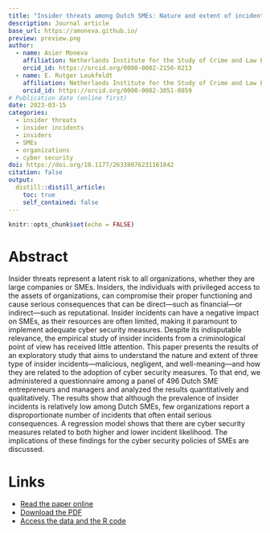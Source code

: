 ```yaml
---
title: "Insider threats among Dutch SMEs: Nature and extent of incidents, and cyber security measures"
description: Journal article
base_url: https://amoneva.github.io/
preview: preview.png
author:
  - name: Asier Moneva
    affiliation: Netherlands Institute for the Study of Crime and Law Enforcement (NSCR) & Centre of Expertise Cyber Security at The Hague University of Applied Sciences
    orcid_id: https://orcid.org/0000-0002-2156-0213
  - name: E. Rutger Leukfeldt
    affiliation: Netherlands Institute for the Study of Crime and Law Enforcement (NSCR) & Centre of Expertise Cyber Security at The Hague University of Applied Sciences
    orcid_id: https://orcid.org/0000-0002-3051-0859
# Publication date (online first)
date: 2023-03-15
categories:
  - insider threats
  - insider incidents
  - insiders
  - SMEs
  - organizations
  - cyber security
doi: https://doi.org/10.1177/26338076231161842
citation: false
output:
  distill::distill_article:
    toc: true
    self_contained: false
---
```


```r
knitr::opts_chunk$set(echo = FALSE)
```

# Abstract

Insider threats represent a latent risk to all organizations, whether they are large companies or SMEs. Insiders, the individuals with privileged access to the assets of organizations, can compromise their proper functioning and cause serious consequences that can be direct—such as financial---or indirect---such as reputational. Insider incidents can have a negative impact on SMEs, as their resources are often limited, making it paramount to implement adequate cyber security measures. Despite its indisputable relevance, the empirical study of insider incidents from a criminological point of view has received little attention. This paper presents the results of an exploratory study that aims to understand the nature and extent of three type of insider incidents---malicious, negligent, and well-meaning---and how they are related to the adoption of cyber security measures. To that end, we administered a questionnaire among a panel of 496 Dutch SME entrepreneurs and managers and analyzed the results quantitatively and qualitatively. The results show that although the prevalence of insider incidents is relatively low among Dutch SMEs, few organizations report a disproportionate number of incidents that often entail serious consequences. A regression model shows that there are cyber security measures related to both higher and lower incident likelihood. The implications of these findings for the cyber security policies of SMEs are discussed.

# Links

-   [Read the paper online](https://journals.sagepub.com/doi/10.1177/26338076231161842)
-   [Download the PDF](moneva_2023_insider-threats-among-dutch-smes.pdf)
-   [Access the data and the R code](https://osf.io/dw9xb/)
